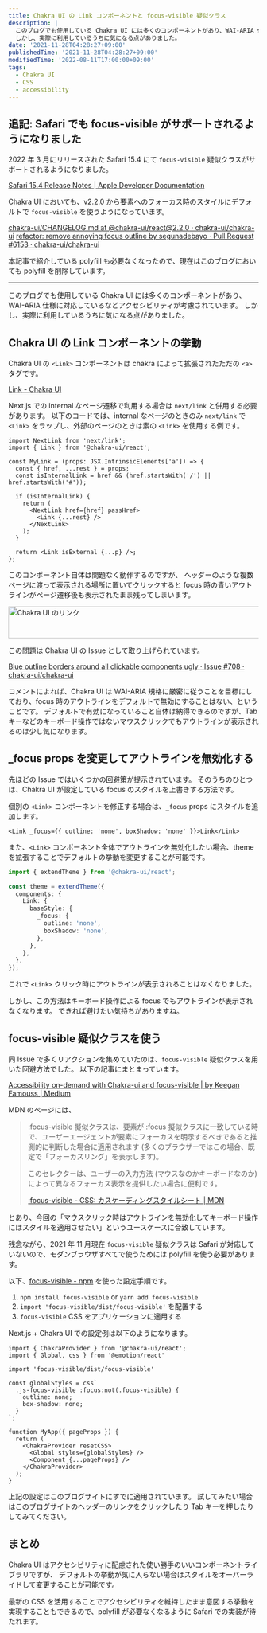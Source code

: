 ```yaml
---
title: Chakra UI の Link コンポーネントと focus-visible 疑似クラス
description: |
  このブログでも使用している Chakra UI には多くのコンポーネントがあり、WAI-ARIA 仕様に対応しているなどアクセシビリティが考慮されています。
  しかし、実際に利用しているうちに気になる点がありました。
date: '2021-11-28T04:28:27+09:00'
publishedTime: '2021-11-28T04:28:27+09:00'
modifiedTime: '2022-08-11T17:00:00+09:00'
tags:
  - Chakra UI
  - CSS
  - accessibility
---
```


## 追記: Safari でも focus-visible がサポートされるようになりました

2022 年 3 月にリリースされた Safari 15.4 にて `focus-visible` 疑似クラスがサポートされるようになりました。

[Safari 15.4 Release Notes | Apple Developer Documentation](https://developer.apple.com/documentation/safari-release-notes/safari-15_4-release-notes)

Chakra UI においても、v2.2.0 から要素へのフォーカス時のスタイルにデフォルトで `focus-visible` を使うようになっています。

[chakra-ui/CHANGELOG.md at @chakra-ui/react@2.2.0 · chakra-ui/chakra-ui](https://github.com/chakra-ui/chakra-ui/blob/%40chakra-ui/react%402.2.0/packages/react/CHANGELOG.md)
[refactor: remove annoying focus outline by segunadebayo · Pull Request #6153 · chakra-ui/chakra-ui](https://github.com/chakra-ui/chakra-ui/pull/6153)

本記事で紹介している polyfill も必要なくなったので、現在はこのブログにおいても polyfill を削除しています。

---

このブログでも使用している Chakra UI には多くのコンポーネントがあり、WAI-ARIA 仕様に対応しているなどアクセシビリティが考慮されています。
しかし、実際に利用しているうちに気になる点がありました。

## Chakra UI の Link コンポーネントの挙動

Chakra UI の `<Link>` コンポーネントは chakra によって拡張されたただの `<a>` タグです。

[Link - Chakra UI](https://chakra-ui.com/docs/navigation/link)

Next.js での internal なページ遷移で利用する場合は `next/link` と併用する必要があります。
以下のコードでは、internal なページのときのみ `next/link` で `<Link>` をラップし、外部のページのときは素の `<Link>` を使用する例です。

```tsx:MyLink.tsx
import NextLink from 'next/link';
import { Link } from '@chakra-ui/react';

const MyLink = (props: JSX.IntrinsicElements['a']) => {
  const { href, ...rest } = props;
  const isInternalLink = href && (href.startsWith('/') || href.startsWith('#'));

  if (isInternalLink) {
    return (
      <NextLink href={href} passHref>
        <Link {...rest} />
      </NextLink>
    );
  }

  return <Link isExternal {...p} />;
};
```

このコンポーネント自体は問題なく動作するのですが、
ヘッダーのような複数ページに渡って表示される場所に置いてクリックすると focus 時の青いアウトラインがページ遷移後も表示されたまま残ってしまいます。

<Image
  src="/images/chakra-ui-link.png"
  width="824"
  height="64"
  alt="Chakra UI のリンク"
/>

この問題は Chakra UI の Issue として取り上げられています。

[Blue outline borders around all clickable components ugly · Issue #708 · chakra-ui/chakra-ui](https://github.com/chakra-ui/chakra-ui/issues/708)

コメントによれば、Chakra UI は WAI-ARIA 規格に厳密に従うことを目標にしており、focus 時のアウトラインをデフォルトで無効にすることはない、ということです。
デフォルトで有効になっていること自体は納得できるのですが、Tab キーなどのキーボード操作ではないマウスクリックでもアウトラインが表示されるのは少し気になります。

## \_focus props を変更してアウトラインを無効化する

先ほどの Issue ではいくつかの回避策が提示されています。
そのうちのひとつは、Chakra UI が設定している focus のスタイルを上書きする方法です。

個別の `<Link>` コンポーネントを修正する場合は、`_focus` props にスタイルを追加します。

```tsx
<Link _focus={{ outline: 'none', boxShadow: 'none' }}>Link</Link>
```

また、`<Link>` コンポーネント全体でアウトラインを無効化したい場合、theme を拡張することでデフォルトの挙動を変更することが可能です。

```tsx:chakraTheme.ts
import { extendTheme } from '@chakra-ui/react';

const theme = extendTheme({
  components: {
    Link: {
      baseStyle: {
        _focus: {
          outline: 'none',
          boxShadow: 'none',
        },
      },
    },
  },
});
```

これで `<Link>` クリック時にアウトラインが表示されることはなくなりました。

しかし、この方法はキーボード操作による focus でもアウトラインが表示されなくなります。
できれば避けたい気持ちがありますね。

## focus-visible 疑似クラスを使う

同 Issue で多くリアクションを集めていたのは、`focus-visible` 疑似クラスを用いた回避方法でした。
以下の記事にまとまっています。

[Accessibility on-demand with Chakra-ui and focus-visible | by Keegan Famouss | Medium](https://medium.com/@keeganfamouss/accessibility-on-demand-with-chakra-ui-and-focus-visible-19413b1bc6f9)

MDN のページには、

> :focus-visible 擬似クラスは、要素が :focus 擬似クラスに一致している時で、ユーザーエージェントが要素にフォーカスを明示するべきであると推測的に判断した場合に適用されます (多くのブラウザーではこの場合、既定で「フォーカスリング」を表示します)。
>
> このセレクターは、ユーザーの入力方法 (マウスなのかキーボードなのか) によって異なるフォーカス表示を提供したい場合に便利です。
>
> [:focus-visible - CSS: カスケーディングスタイルシート | MDN](https://developer.mozilla.org/ja/docs/Web/CSS/:focus-visible)

とあり、今回の「マウスクリック時はアウトラインを無効化してキーボード操作にはスタイルを適用させたい」というユースケースに合致しています。

残念ながら、2021 年 11 月現在 `focus-visible` 疑似クラスは Safari が対応していないので、モダンブラウザすべてで使うためには polyfill を使う必要があります。

以下、[focus-visible - npm](https://www.npmjs.com/package/focus-visible) を使った設定手順です。

1. `npm install focus-visible` or `yarn add focus-visible`
2. `import 'focus-visible/dist/focus-visible'` を配置する
3. `focus-visible` CSS をアプリケーションに適用する

Next.js + Chakra UI での設定例は以下のようになります。

```tsx:_app.tsx
import { ChakraProvider } from '@chakra-ui/react';
import { Global, css } from '@emotion/react'

import 'focus-visible/dist/focus-visible'

const globalStyles = css`
  .js-focus-visible :focus:not(.focus-visible) {
    outline: none;
    box-shadow: none;
  }
`;

function MyApp({ pageProps }) {
  return (
    <ChakraProvider resetCSS>
      <Global styles={globalStyles} />
      <Component {...pageProps} />
    </ChakraProvider>
  );
}
```

上記の設定はこのブログサイトにすでに適用されています。
試してみたい場合はこのブログサイトのヘッダーのリンクをクリックしたり Tab キーを押したりしてみてください。

## まとめ

Chakra UI はアクセシビリティに配慮された使い勝手のいいコンポーネントライブラリですが、
デフォルトの挙動が気に入らない場合はスタイルをオーバーライドして変更することが可能です。

最新の CSS を活用することでアクセシビリティを維持したまま意図する挙動を実現することもできるので、polyfill が必要なくなるように Safari での実装が待たれます。
